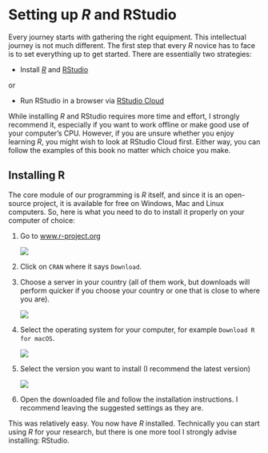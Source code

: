 # Setting up *R* and RStudio {#setting-up-r-and-rstudio}

Every journey starts with gathering the right equipment. This intellectual journey is not much different. The first step that every *R* novice has to face is to set everything up to get started. There are essentially two strategies:

-   Install [*R*](https://www.r-project.org "R"){target="_blank"} and [RStudio](https://www.rstudio.com "RStudio"){target="_blank"}

or

-   Run RStudio in a browser via [RStudio Cloud](https://rstudio.cloud "RStudio Cloud"){target="_blank"}

While installing *R* and RStudio requires more time and effort, I strongly recommend it, especially if you want to work offline or make good use of your computer's CPU. However, if you are unsure whether you enjoy learning *R*, you might wish to look at RStudio Cloud first. Either way, you can follow the examples of this book no matter which choice you make.

## Installing R {#installing-r}

The core module of our programming is *R* itself, and since it is an open-source project, it is available for free on Windows, Mac and Linux computers. So, here is what you need to do to install it properly on your computer of choice:

1.  Go to [www.r-project.org](https://www.r-project.org%5D(https://www.r-project.org) "www.r-project.org"){target="_blank"}

    ![](images/chapter_03_img/r_project/00_r_project_page.png)

2.  Click on `CRAN` where it says `Download`.

3.  Choose a server in your country (all of them work, but downloads will perform quicker if you choose your country or one that is close to where you are).

    ![](images/chapter_03_img/r_project/01_r_project_cran_mirror.png)

4.  Select the operating system for your computer, for example `Download R for macOS`.

    ![](images/chapter_03_img/r_project/02_r_project_os_choice.png)

5.  Select the version you want to install (I recommend the latest version)

    ![](images/chapter_03_img/r_project/03_r_project_version_choice.png)

6.  Open the downloaded file and follow the installation instructions. I recommend leaving the suggested settings as they are.

This was relatively easy. You now have *R* installed. Technically you can start using *R* for your research, but there is one more tool I strongly advise installing: RStudio.
